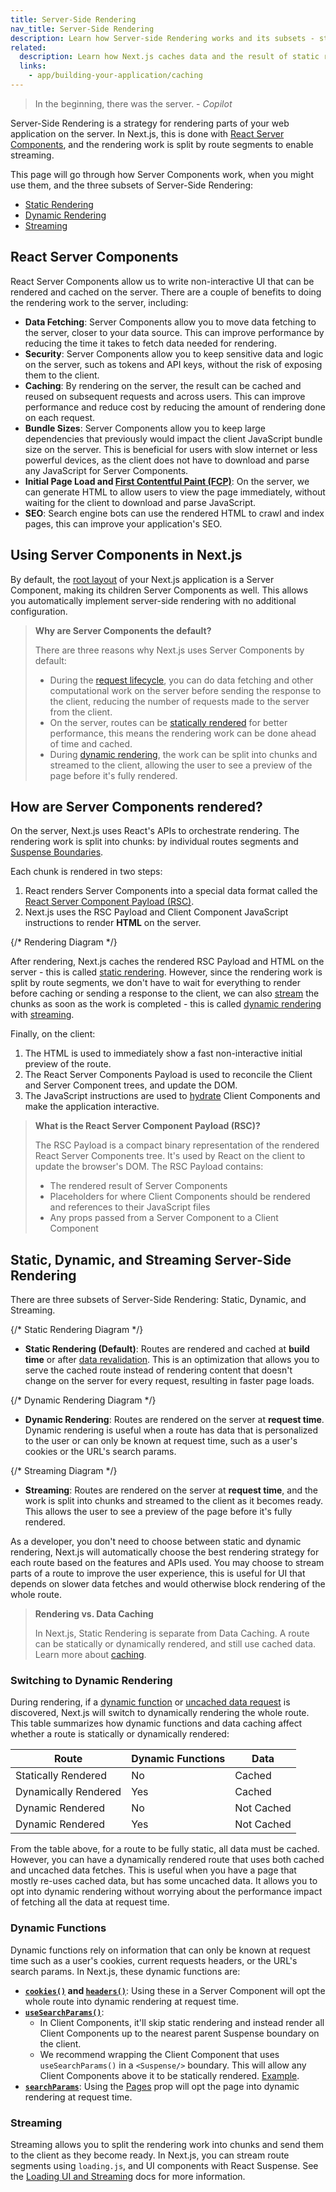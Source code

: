 ```yaml
---
title: Server-Side Rendering
nav_title: Server-Side Rendering
description: Learn how Server-side Rendering works and its subsets - static and dynamic rendering.
related:
  description: Learn how Next.js caches data and the result of static rendering.
  links:
    - app/building-your-application/caching
---
```


> In the beginning, there was the server. - _Copilot_

Server-Side Rendering is a strategy for rendering parts of your web application on the server. In Next.js, this is done with [React Server Components](), and the rendering work is split by route segments to enable streaming.

This page will go through how Server Components work, when you might use them, and the three subsets of Server-Side Rendering:

- [Static Rendering](#static-rendering-default)
- [Dynamic Rendering](#dynamic-rendering)
- [Streaming](#streaming)

## React Server Components

React Server Components allow us to write non-interactive UI that can be rendered and cached on the server. There are a couple of benefits to doing the rendering work to the server, including:

- **Data Fetching**: Server Components allow you to move data fetching to the server, closer to your data source. This can improve performance by reducing the time it takes to fetch data needed for rendering.
- **Security**: Server Components allow you to keep sensitive data and logic on the server, such as tokens and API keys, without the risk of exposing them to the client.
- **Caching**: By rendering on the server, the result can be cached and reused on subsequent requests and across users. This can improve performance and reduce cost by reducing the amount of rendering done on each request.
- **Bundle Sizes**: Server Components allow you to keep large dependencies that previously would impact the client JavaScript bundle size on the server. This is beneficial for users with slow internet or less powerful devices, as the client does not have to download and parse any JavaScript for Server Components.
- **Initial Page Load and [First Contentful Paint (FCP)](https://web.dev/fcp/)**: On the server, we can generate HTML to allow users to view the page immediately, without waiting for the client to download and parse JavaScript.
- **SEO**: Search engine bots can use the rendered HTML to crawl and index pages, this can improve your application's SEO.

## Using Server Components in Next.js

By default, the [root layout](/docs/app/building-your-application/routing/pages-and-layouts#root-layout-required) of your Next.js application is a Server Component, making its children Server Components as well. This allows you automatically implement server-side rendering with no additional configuration.

> **Why are Server Components the default?**
>
> There are three reasons why Next.js uses Server Components by default:
>
> - During the [request lifecycle](/docs/app/building-your-application/rendering#request-response-lifecycle), you can do data fetching and other computational work on the server before sending the response to the client, reducing the number of requests made to the server from the client.
> - On the server, routes can be [statically rendered](#static-rendering-default) for better performance, this means the rendering work can be done ahead of time and cached.
> - During [dynamic rendering](#dynamic-rendering), the work can be split into chunks and streamed to the client, allowing the user to see a preview of the page before it's fully rendered.

## How are Server Components rendered?

On the server, Next.js uses React's APIs to orchestrate rendering. The rendering work is split into chunks: by individual routes segments and [Suspense Boundaries](https://react.dev/reference/react/Suspense).

Each chunk is rendered in two steps:

1. React renders Server Components into a special data format called the [React Server Component Payload (RSC)]().
2. Next.js uses the RSC Payload and Client Component JavaScript instructions to render **HTML** on the server.

{/* Rendering Diagram */}

After rendering, Next.js caches the rendered RSC Payload and HTML on the server - this is called [static rendering](#static-rendering-default). However, since the rendering work is split by route segments, we don't have to wait for everything to render before caching or sending a response to the client, we can also [stream](#streaming) the chunks as soon as the work is completed - this is called [dynamic rendering](#dynamic-rendering) with [streaming](#streaming).

Finally, on the client:

1. The HTML is used to immediately show a fast non-interactive initial preview of the route.
2. The React Server Components Payload is used to reconcile the Client and Server Component trees, and update the DOM.
3. The JavaScript instructions are used to [hydrate](https://react.dev/reference/react-dom/client/hydrateRoot) Client Components and make the application interactive.

> **What is the React Server Component Payload (RSC)?**
>
> The RSC Payload is a compact binary representation of the rendered React Server Components tree. It's used by React on the client to update the browser's DOM. The RSC Payload contains:
>
> - The rendered result of Server Components
> - Placeholders for where Client Components should be rendered and references to their JavaScript files
> - Any props passed from a Server Component to a Client Component

## Static, Dynamic, and Streaming Server-Side Rendering

There are three subsets of Server-Side Rendering: Static, Dynamic, and Streaming.

{/* Static Rendering Diagram */}

- **Static Rendering (Default)**: Routes are rendered and cached at **build time** or after [data revalidation](/docs/app/building-your-application/data-fetching/fetching-caching-and-revalidating#revalidating-data). This is an optimization that allows you to serve the cached route instead of rendering content that doesn't change on the server for every request, resulting in faster page loads.

{/* Dynamic Rendering Diagram */}

- **Dynamic Rendering**: Routes are rendered on the server at **request time**. Dynamic rendering is useful when a route has data that is personalized to the user or can only be known at request time, such as a user's cookies or the URL's search params.

{/* Streaming Diagram */}

- **Streaming**: Routes are rendered on the server at **request time**, and the work is split into chunks and streamed to the client as it becomes ready. This allows the user to see a preview of the page before it's fully rendered.

As a developer, you don't need to choose between static and dynamic rendering, Next.js will automatically choose the best rendering strategy for each route based on the features and APIs used. You may choose to stream parts of a route to improve the user experience, this is useful for UI that depends on slower data fetches and would otherwise block rendering of the whole route.

> **Rendering vs. Data Caching**
>
> In Next.js, Static Rendering is separate from Data Caching. A route can be statically or dynamically rendered, and still use cached data. Learn more about [caching](/docs/app/building-your-application/caching#data-cache).

### Switching to Dynamic Rendering

During rendering, if a [dynamic function](#dynamic-functions) or [uncached data request](/docs/app/building-your-application/data-fetching/fetching-caching-and-revalidating#opting-out-of-data-caching) is discovered, Next.js will switch to dynamically rendering the whole route. This table summarizes how dynamic functions and data caching affect whether a route is statically or dynamically rendered:

| Route                | Dynamic Functions | Data       |
| -------------------- | ----------------- | ---------- |
| Statically Rendered  | No                | Cached     |
| Dynamically Rendered | Yes               | Cached     |
| Dynamic Rendered     | No                | Not Cached |
| Dynamic Rendered     | Yes               | Not Cached |

From the table above, for a route to be fully static, all data must be cached. However, you can have a dynamically rendered route that uses both cached and uncached data fetches. This is useful when you have a page that mostly re-uses cached data, but has some uncached data. It allows you to opt into dynamic rendering without worrying about the performance impact of fetching all the data at request time.

### Dynamic Functions

Dynamic functions rely on information that can only be known at request time such as a user's cookies, current requests headers, or the URL's search params. In Next.js, these dynamic functions are:

- **[`cookies()`](/docs/app/api-reference/functions/cookies) and [`headers()`](/docs/app/api-reference/functions/headers)**: Using these in a Server Component will opt the whole route into dynamic rendering at request time.
- **[`useSearchParams()`](/docs/app/api-reference/functions/use-search-params)**:
  - In Client Components, it'll skip static rendering and instead render all Client Components up to the nearest parent Suspense boundary on the client.
  - We recommend wrapping the Client Component that uses `useSearchParams()` in a `<Suspense/>` boundary. This will allow any Client Components above it to be statically rendered. [Example](/docs/app/api-reference/functions/use-search-params#static-rendering).
- **[`searchParams`](/docs/app/api-reference/file-conventions/page#searchparams-optional)**: Using the [Pages](/docs/app/api-reference/file-conventions/page) prop will opt the page into dynamic rendering at request time.

### Streaming

Streaming allows you to split the rendering work into chunks and send them to the client as they become ready. In Next.js, you can stream route segments using `loading.js`, and UI components with React Suspense. See the [Loading UI and Streaming](/docs/app/building-your-application/routing/loading-ui-and-streaming) docs for more information.
